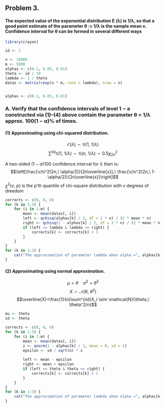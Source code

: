 ## Problem 3.
#### The expected value of the exponential distribution E (λ) is 1/λ, so that a good point estimate of the parameter θ := 1/λ is the sample mean x. Confidence interval for θ can be formed in several different ways

```r
library(crayon)
```

```r
id <- 1

n <- 10000
m <- 5000
alphas <- c(0.1, 0.05, 0.01)
theta <- id / 10
lambda <- 1 / theta
datas <- matrix(rexp(n * m, rate = lambda), nrow = n)


alphas <- c(0.1, 0.05, 0.01)
```

### A. Verify that the confidence intervals of level 1 − a constructed via (1)–(4) above contain the parameter θ = 1/λ approx. 100(1 − α)% of times.

#### (1) Approximating using chi-squared distribution.

$$\mathcal{E}(\lambda) \sim \mathcal{G}(1,\ 1/{\lambda})$$
$$\sum^{iid}\mathcal{G}(1,\ 1/{\lambda}) \sim \mathcal{G}(n,\ 1/{\lambda})\sim 0.5\chi^2_{2n}$$

A two-sided $(1-\alpha)100$ confidence interval for $\lambda$ then is:
$$\left[\frac{\chi^2(2n,\ \alpha/2)}{2n\overline{x}},\ \frac{\chi^2(2n,\ 1-\alpha/2)}{2n\overline{x}}\right]$$
$\chi^2(v,\ p)$ is the p'th quantile of chi-square distribution with v degrees of dreedom

```r
corrects <- c(0, 0, 0)
for (k in 1:3) {
    for (i in 1:m) {
        mean <- mean(datas[, i])
        left <- qchisq(alphas[k] / 2, df = 2 * n) / (2 * mean * n)
        right <- qchisq(1 - alphas[k] / 2, df = 2 * n) / (2 * mean * n)
        if (left <= lambda & lambda <= right) {
            corrects[k] <- corrects[k] + 1
        }
    }
}
for (k in 1:3) {
    cat("The approximation of parameter lambda when alpha =", alphas[k], "is:", corrects[k] / m, "\n")
}
```

#### (2) Approximating using normal approximation.
$$ \mu=\theta\ \ \ \ \sigma^2 = \theta^2 $$
$$ X\sim\mathcal{N}(\theta,\ \theta^2)$$
$$\overline{X}=\frac{1}{n}\sum^{iid}X_i \sim \mathcal{N}(\theta,\ \theta^2/n)$$

```r
mu <- theta
sd <- theta

corrects <- c(0, 0, 0)
for (k in 1:3) {
    for (i in 1:m) {
        mean <- mean(datas[, i])
        z <- qnorm(1 - alphas[k] / 2, mean = 0, sd = 1)
        epsilon <- sd / sqrt(n) * z
        
        left <- mean - epsilon
        right <- mean + epsilon
        if (left <= theta & theta <= right) {
            corrects[k] <- corrects[k] + 1
        }
    }
}
for (k in 1:3) {
    cat("The approximation of parameter lambda when alpha =", alphas[k], "is:", corrects[k] / m, "\n")
}
```

